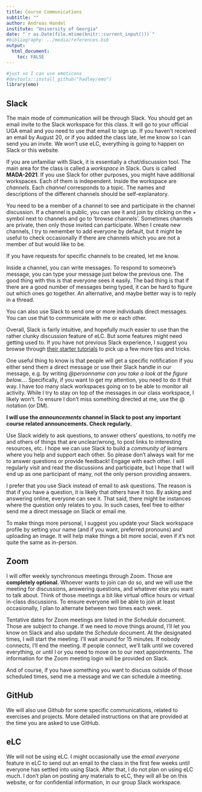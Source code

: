 ---
title: Course Communications
subtitle: ""
author: Andreas Handel
institute: "University of Georgia"
date: "`r as.Date(file.mtime(knitr::current_input()))`"
#bibliography: ../media/references.bib
output: 
  html_document:
    toc: FALSE
---


```{r, echo = FALSE}
#just so I can use emoticons
#devtools::install_github("hadley/emo")
library(emo)
```



## Slack

The main mode of communication will be through Slack. You should get an email invite to the Slack workspace for this class. It will go to your official UGA email and you need to use that email to sign up. If you haven't received an email by August 20, or if you added the class late, let me know so I can send you an invite. We won't use eLC, everything is going to happen on Slack or this website. 

If you are unfamiliar with Slack, it is essentially a chat/discussion tool. The main area for the class is called a _workspace_ in Slack. Ours is called __MADA-2021__. If you use Slack for other purposes, you might have additional workspaces. Each of them is independent. Inside the workspace are _channels_. Each _channel_ corresponds to a topic. The names and descriptions of the different channels should be self-explanatory. 

You need to be a member of a channel to see and participate in the channel discussion. If a channel is public, you can see it and join by clicking on the + symbol next to channels and go to 'browse channels'. Sometimes channels are private, then only those invited can participate. When I create new channels, I try to remember to add everyone by default, but it might be useful to check occasionally if there are channels which you are not a member of but would like to be.

If you have requests for specific channels to be created, let me know.

Inside a channel, you can write messages. To respond to someone's message, you can type your message just below the previous one. The good thing with this is that everyone sees it easily. The bad thing is that if there are a good number of messages being typed, it can be hard to figure out which ones go together. An alternative, and maybe better way is to reply in a thread.   

You can also use Slack to send one or more individuals direct messages. You can use that to communicate with me or each other.

Overall, Slack is fairly intuitive, and hopefully much easier to use than the rather clunky discussion feature of eLC. But some features might need getting used to. If you have not previous Slack experience, I suggest you browse through [their starter tutorials](https://slack.com/resources/slack-101) to pick up a few more tips and tricks.

One useful thing to know is that people will get a specific notification if you either send them a direct message or use their Slack handle in our message, e.g. by writing _@personname can you take a look at the figure below..._. Specifically, if you want to get my attention, you need to do it that way. I have too many slack workspaces going on to be able to monitor all activity. While I try to stay on top of the messages in our class workspace, I likely won't. To ensure I don't miss something directed at me, use the @ notation (or DM).

**I will use the _announcements_ channel in Slack to post any important course related announcements. Check regularly.**

Use Slack widely to ask questions, to answer others' questions, to notify me and others of things that are unclear/wrong, to post links to interesting resources, etc. I hope we can use Slack  to build a _community of learners_ where you help and support each other. So please don't always wait for me to answer questions or provide feedback! Engage with each other. I will regularly visit and read the discussions and participate, but I hope that I will end up as one participant of many, not the only person providing answers.

I prefer that you use Slack instead of email to ask questions. The reason is that if you have a question, it is likely that others have it too. By asking and answering online, everyone can see it. That said, there might be instances where the question only relates to you. In such cases, feel free to either send me a direct message on Slack or email me. 

To make things more personal, I suggest you update your Slack workspace profile by setting your name (and if you want, preferred pronouns) and uploading an image. It will help make things a bit more social, even if it's not quite the same as in-person.


## Zoom

I will offer weekly synchronous meetings through Zoom. Those are **completely optional.**  Whoever wants to join can do so, and we will use the meeting for discussions, answering questions, and whatever else you want to talk about. Think of those meetings a bit like virtual office hours or virtual in-class discussions. To ensure everyone will be able to join at least occasionally, I plan to alternate between two times each week. 

Tentative dates for Zoom meetings are listed in the _Schedule_ document. Those are subject to change. If we need to move things around, I'll let you know on Slack and also update the _Schedule_ document. At the designated times, I will start the meeting. I'll wait around for 15 minutes. If nobody connects, I'll end the meeting. If people connect, we'll talk until we covered everything, or until I or you need to move on to our next appointments. The information for the Zoom meeting login will be provided on Slack.

And of course, if you have something you want to discuss outside of those scheduled times, send me a message and we can schedule a meeting.




## GitHub

We will also use Github for some specific communications, related to exercises and projects. More detailed instructions on that are provided at the time you are asked to use GitHub.



## eLC

We will not be using eLC. I might occasionally use the _email everyone_ feature in eLC to send out an email to the class in the first few weeks until everyone has settled into using Slack. After that, I do not plan on using eLC much. I don't plan on posting any materials to eLC, they will all be on this website, or for confidential information, in our group Slack workspace.


